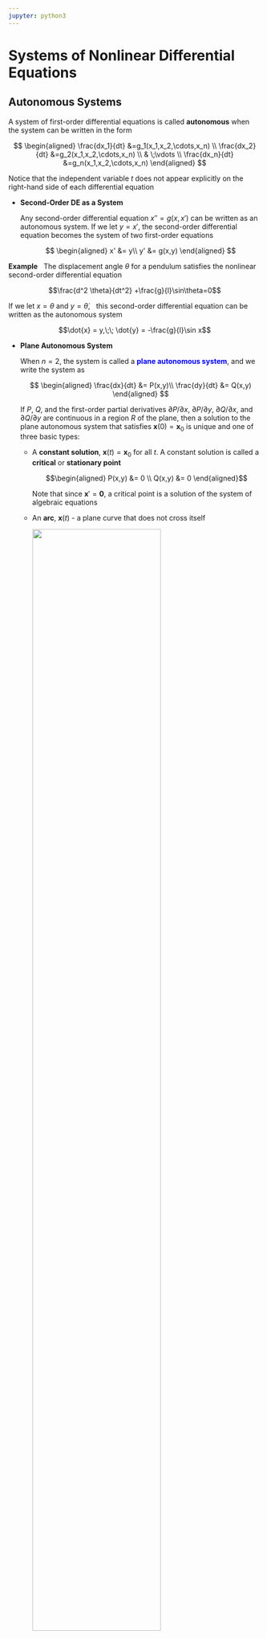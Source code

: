 ```yaml
---
jupyter: python3
---
```


# Systems of Nonlinear Differential Equations  {#sec-11}
## Autonomous Systems  {#sec-11-1}

A system of first-order differential equations is called **autonomous** when the system can be written in the form

$$
    \begin{aligned}
    \frac{dx_1}{dt} &=g_1(x_1,x_2,\cdots,x_n) \\ 
    \frac{dx_2}{dt} &=g_2(x_1,x_2,\cdots,x_n) \\ 
        & \;\vdots \\ 
    \frac{dx_n}{dt} &=g_n(x_1,x_2,\cdots,x_n)
    \end{aligned}
$$

  Notice that the independent variable $t$ does not appear explicitly on the right-hand side of each differential equation

* **Second-Order DE as a System**

  Any second-order differential equation $x''=g(x,x')$ can be written as an autonomous system. 
  If we let $y=x'$, the second-order differential equation becomes the system of two first-order equations
  
    $$
    \begin{aligned}
        x' &= y\\ 
        y' &= g(x,y) 
    \end{aligned}
    $$

**Example** $~$ The displacement angle $\theta$ for a pendulum satisfies the nonlinear second-order
  differential equation
  
  $$\frac{d^2 \theta}{dt^2} +\frac{g}{l}\sin\theta=0$$
  
  If we let $x=\theta$ and $y=\dot{\theta}$, $~$ this second-order differential equation can be written as the autonomous system
  
  $$\dot{x} = y,\;\; \dot{y} = -\frac{g}{l}\sin x$$

* **Plane Autonomous System**
  
  When $n=2$, the system is called a <font color="blue">**plane autonomous system**</font>, and we write the system as
  
  $$
  \begin{aligned}
     \frac{dx}{dt} &= P(x,y)\\ 
     \frac{dy}{dt} &= Q(x,y)
  \end{aligned}
  $$
  
  If $P$, $Q$, and the first-order partial derivatives $\partial P/\partial x$,
  $\partial P/\partial y$, $\partial Q/\partial x$, and $\partial Q/\partial y$ are continuous in a
  region $R$ of the plane, then a solution to the plane autonomous system that satisfies 
  $\mathbf{x}(0)=\mathbf{x}_0$ is unique and one of three basic types:

  * A **constant solution**, $\mathbf{x}(t)=\mathbf{x}_0$ for all $t$. A constant solution is called a **critical** or **stationary point**
    
    $$\begin{aligned}
       P(x,y) &= 0 \\ 
       Q(x,y) &= 0
     \end{aligned}$$
    
     Note that since $\mathbf{x}'=\mathbf{0}$, a critical point is a solution of the system of algebraic equations
    
  * An **arc**, $\mathbf{x}(t)$ - a plane curve that does not cross itself
    
    ![](figures/ch11_figure01.png){width="75%" fig-align="center"}
    
  * A **periodic solution** or **cycle**, $\mathbf{x}(t +p)=\mathbf{x}(t)$
    
    ![](figures/ch11_figure02.png){width="25%" fig-align="center"}
    
 **Example** $~$Find all critical points of the following plane autonomous system

$$
\begin{aligned}
 x'&= x^2 +y^2 -6\\ 
 y'&= x^2 -y 
\end{aligned}$$

## Stability of Linear Systems {#sec-11-2}

If $\mathbf{x}_1$ is a critical point of a plane autonomous system and $\mathbf{x}=\mathbf{x}(t)$ is a solution
satisfying $\mathbf{x}(0)=\mathbf{x}_0$, when $\mathbf{x}_0$ is placed near $\mathbf{x}_1$

![](figures/ch11_figure03.png){width="85%" fig-align="center"}

(@) It may return to the critical point 
(@) It may remain close to the critical point without returning
(@) It may move away from the critical point

* **Stability Analysis**

  * A careful geometric analysis of the solutions to the *linear* plane autonomous system
  
    $$
    \begin{aligned}
       x'&= ax +by\\ 
       y'&= cx +dy
    \end{aligned}
     $$
  
    in terms of the eigenvalues and eigenvectors of the coefficient matrix
  
    $$\mathbf{A}=
    \begin{pmatrix}
     a & b\\ 
     c & d
    \end{pmatrix}
     $$
   
    drives the stabilty analysis

  * To ensure that $\mathbf{x}_0=(0,\,0)$ is the only critical point, we will assume that the determinant $\Delta = ad -bc \neq 0$. If $\tau = a + d$ is the trace of matrix $\mathbf{A}$,
  then the characteristic equation, $\mathrm{det}(\mathbf{A} -\lambda\mathbf{I})=0,$ can be rewritten as
  
    $$\lambda^2 -\tau\lambda +\Delta =0$$
  
    Therefore the eigenvalues of $\mathbf{A}$ are 
  
    $$\lambda =\frac{\tau \pm \sqrt{\tau^2 -4\Delta}}{2}$$
  
    and the usual three cases for these roots occur according to whether $\tau^2 -4\Delta$ is positive, negative, or zero

**Example** $~$ Find the eigenvalues of the linear system

$$
    \begin{aligned}
       x'&= -x +y\\ 
       y'&= cx -y
    \end{aligned}
$$
 
in terms of $c$, and use a numerical solver to discover the shapes of solutions corresponding to the cases
$c=\frac{1}{4}$, $4$, $0$, and $-9$. $\mathbf{A}$ has trace $\tau=-2$ and determinant $\Delta=1 -c$, 
and so the eigenvalues are

$$ \lambda =-1 \pm \sqrt{c} $$
 
The nature of the eigenvalues is therefore determined by the value of $c$

```python
import numpy as np
import sympy as sp
sp.init_printing(use_unicode=True)

c = sp.Symbol('c')
A = sp.Matrix([[-1, 1], [c, -1]])
A.eigenvects()
```

```python
import matplotlib.pyplot as plt

w = 1
xp = np.linspace(-w, w, 50)
yp = np.linspace(-w, w, 50)
x, y = np.meshgrid(xp, yp)

c_ = np.array([1/4, 4, 0, -9])
c_title = [r'$c=\frac{1}{4}$', r'$c=4$', r'$c=0$', r'$c=-9$']

fig = plt.figure(figsize=(6, 6))

for i in range(4):
    
    ax = fig.add_subplot(2, 2, i +1)

    xdot = -x +y
    ydot = c_[i]*x -y
    
    if c_[i] >= 0.0:
        y_1 = -np.sqrt(c_[i]) *xp
        y_2 = np.sqrt(c_[i]) *xp
        ax.plot(xp, y_1, 'r:', xp, y_2, 'g:')    
    ax.streamplot(x, y, xdot, ydot, color='blue')

    ax.set_title(f'{c_title[i]}')

    ax.axis((-w, w, -w, w))
    ax.set_aspect(aspect='equal')
    ax.grid()
    
    ax.tick_params(axis='both', direction='in', 
        labelsize=8)     
    ax.xaxis.set_ticks(np.linspace(-w, w, 5))
    ax.yaxis.set_ticks(np.linspace(-w, w, 5))
    
    if i >= 2: 
        ax.set_xlabel(r'$x$')
    if i == 0 or i == 2: 
        ax.set_ylabel(r'$y$')
```

* <font color="red">Trajectory behaviors in phase portraits can be explained with eigenvalue-eigenvector of $\mathbf{A}$</font>

* **Real Distinct Eigenvalues**, $\tau^2 -4\Delta > 0$

  $$
    \begin{aligned}
        \mathbf{x}(t) &= c_1\mathbf{k}_1 e^{\lambda_1 t} +c_2\mathbf{k}_2 e^{\lambda_2 t}\\ 
        &\;\big\Downarrow \;{\scriptstyle \lambda_1 >\lambda_2}\\ 
        &= e^{\lambda_1 t} \left[c_1\mathbf{k}_1 +c_2\mathbf{k}_2 e^{(\lambda_2 -\lambda_1)t} \right ] \\
        &\;\big\Downarrow \;\,{\scriptstyle t \to \infty}\\
        &\simeq c_1\mathbf{k}_1 e^{\lambda_1 t}
    \end{aligned}
  $$

    * **Both eigenvalues negative**, $\tau^2 -4\Delta > 0$, $\tau<0$, $\Delta>0$
    
        **Stable Node:** Since both eigenvalues are negative, it follows that 
        $\lim_{t \to \infty} \mathbf{x}(t)=\mathbf{0}$ in the direction of $\mathbf{k}_1$ when $c_1 \neq 0$ or
        in the direction of $\mathbf{k}_2$ when $c_1=0$
        
    * **Both eigenvalues positive**, $\tau^2 -4\Delta > 0$, $\tau>0$, $\Delta>0$
    
        **Unstable Node:** $\mathbf{x}(t)$ becomes unbounded in the direction of 
        $\mathbf{k}_1$ when $c_1 \neq 0$ or in the direction of $\mathbf{k}_2$ when $c_1=0$ 
    
    * **Eigenvalues have opposite signs**, $\tau^2 -4\Delta > 0$, $\Delta<0$
    
        **Saddle Point:** When $c_1=0$, $\mathbf{x}(t)$ will approach $\mathbf{0}$ along the line determined by 
        $\mathbf{k}_2$. If $\mathbf{x}(0)$ does not lie on the line determined by $\mathbf{k}_2$, the direction
        determined by $\mathbf{k}_1$ serves as an asymtote for $\mathbf{x}(t)$ 

**Example** $~$ Classify the critical point $(0,0)$ of each of the following linear system 
$\mathbf{x}'=\mathbf{A}\mathbf{x}$ as either a stable node, an unstable node, or a saddle point

<center> 
 $(\text{a})$ $\begin{pmatrix} -2 & -2\\ -2 & -5 \end{pmatrix}$, $\;$
 $(\text{b})$ $\begin{pmatrix} -1 & -2\\ \;\;3 & \;\;4 \end{pmatrix}$, $\;$
 $(\text{c})$ $\begin{pmatrix} 2 & -1\\ 3 & -2 \end{pmatrix}$
 </center>

```python
import numpy as np

w = 1
xp = np.linspace(-w, w, 6)
yp = np.linspace(-w, w, 6)
x, y = np.meshgrid(xp, yp)

A = np.array([[[-2, -2], [-2, -5]], 
              [[-1, -2], [3, 4]], 
              [[2, -1], [3, -2]]])
A_title = ['Stable Node', 'Unstable Node', 'Saddle Point']

fig = plt.figure(figsize=(4, 12))

for i in range(3):
    xdot = A[i,0,0]*x +A[i,0,1]*y
    ydot = A[i,1,0]*x +A[i,1,1]*y

    lamda, v = np.linalg.eig(A[i])

    if lamda[0] >= lamda[1]:
        y_1 = v[1,0]/v[0,0]*xp
        y_2 = v[1,1]/v[0,1]*xp
    else:
        y_1 = v[1,1]/v[0,1]*xp
        y_2 = v[1,0]/v[0,0]*xp       

    ax = fig.add_subplot(3, 1, i +1)
    
    ax.plot(xp, y_1, 'r:', xp, y_2, 'g:')    
    ax.streamplot(x, y, xdot, ydot, color='blue')

    ax.set_title(A_title[i])

    ax.axis((-w, w, -w, w))
    ax.set_aspect(aspect='equal')
    ax.grid()
    
    ax.tick_params(axis='both', direction='in', pad=5)     
    ax.xaxis.set_ticks(np.linspace(-w, w, 5))
    ax.set_ylabel(r'$y$')
    
    ax.yaxis.set_ticks(np.linspace(-w, w, 5))
    if i == 2:
        ax.set_xlabel(r'$x$')
```

* **A Repeated Real Eigenvalue**, $\tau^2 -4\Delta = 0$

  The general solution takes on one of two different forms depending on whether **one** or **two** linearly independent eigenvectors can be found for the repeated eigenvalues $\lambda_1$

  * **Two linearly independent eigenvectors**

    If $\mathbf{k}_1$ and $\mathbf{k}_2$ are two linearly independent eigenvectors corresponding to $\lambda_1$,
  then the general solution is given by
  
    $$\mathbf{x}(t)=c_1\mathbf{k}_1 e^{\lambda_1 t} +c_2\mathbf{k}_2 e^{\lambda_1 t}=
    \left(c_1\mathbf{k}_1 + c_2\mathbf{k}_2 \right) e^{\lambda_1 t}$$
   
    If $\lambda_1<0$, the $\mathbf{x}(t)$ approaches $\mathbf{0}$ along the line determined by the vector
    $c_1\mathbf{k}_1 + c_2\mathbf{k}_2$ and the critical point is a **degenerate stable node**. The arrows are reversed when $\lambda_1>0$, and the critical point is a **degenerate unstable node**

  * **A single linearly independent eigenvectors**
  
    When only a single linearly independent eigenvector $\mathbf{k}_{11}$ exists, the general solution is   given by
  
    $$\begin{aligned}
     \mathbf{x}(t)&=c_1\mathbf{k}_{11} e^{\lambda_1 t} +c_2\left(\mathbf{k}_{11} te^{\lambda_1 t} 
            +\mathbf{k}_{12} e^{\lambda_1 t}\right)\\
         &=te^{\lambda_1 t}\left[c_2 \mathbf{k}_{11} +\frac{1}{t} \left(c_1\mathbf{k}_{11} 
            +c_2\mathbf{k}_{12}\right) \right]
    \end{aligned}$$
    
    where $(\mathbf{A} -\lambda_1\mathbf{I})\mathbf{k}_{12}=\mathbf{k}_{11}$. If $\lambda_1<0$, then $\lim_{t \to \infty} te^{\lambda_1 t}=0$ and it follows that $\mathbf{x}(t)$ approaches $\mathbf{0}$ in the line determined by $\mathbf{k}_{11}$. The critical point is again a **degenerate stable node**. When $\lambda_1>0$, $\mathbf{x}(t)$ becomes unbounded as $t$ increases, and the critical point is a **degenerate unstable node**

**Example** $~$ Classify the critical point $(0,0)$ of each of the following linear system $\mathbf{x}'=\mathbf{A}\mathbf{x}$ 

<center>
$(\text{a})$ $\begin{pmatrix} 1 & 0\\ 0 & 1 \end{pmatrix}$, $\;$
$(\text{b})$ $\begin{pmatrix} 3 & -18\\ 2 &\; -9 \end{pmatrix}$, $\;$
$(\text{c})$ $\begin{pmatrix} \;\;2 & 4\\ -1 & 6 \end{pmatrix}$
</center>

```python
w = 1
xp = np.linspace(-w, w, 6)
yp = np.linspace(-w, w, 6)
x, y = np.meshgrid(xp, yp)

A = np.array([[[1, 0], [0, 1]], 
              [[3, -18], [2, -9]], 
              [[2, 4], [-1, 6]]])
A_title = ['Degenerate Unstable', 
           'Degenerate Stable', 
           'Degenerate Unstable']

fig = plt.figure(figsize=(4, 12))

for i in range(3):
   
    xdot = A[i,0,0]*x +A[i,0,1]*y
    ydot = A[i,1,0]*x +A[i,1,1]*y

    lamda, v = np.linalg.eig(A[i])

    ax = fig.add_subplot(3, 1, i +1)

    if i != 0:
        y_1 = v[1,0] /v[0,0] *xp
        ax.plot(xp, y_1, 'r:')
            
    ax.streamplot(x, y, xdot, ydot, color='blue')

    ax.set_title(A_title[i])

    ax.axis((-w, w, -w, w))
    ax.set_aspect(aspect='equal')
    ax.grid()
    
    ax.tick_params(axis='both', direction='in', pad=5)     
    ax.xaxis.set_ticks(np.linspace(-w, w, 5))
    ax.set_ylabel(r'$y$')
    
    ax.yaxis.set_ticks(np.linspace(-w, w, 5))
    if i == 2: ax.set_xlabel(r'$x$')           
```

* **Complex Eigenvalues**, $\tau^2 -4\Delta < 0$

  If $\lambda_1=\alpha +i\beta$ and $\bar{\lambda}_1$ are the complex eigenvalues and $\mathbf{k}_1=\mathbf{b}_1 +i\mathbf{b}_2$ is a complex eigenvector corresponding to $\lambda_1$, the general solution can be written as $\mathbf{x}=c_1\mathbf{x}_1 +c_2\mathbf{x}_2$

  $$
  \begin{aligned}
    \mathbf{x}_1(t) &=e^{\alpha t}\left(\mathbf{b}_1\cos\beta t -\mathbf{b}_2\sin\beta t\right) \\ 
   \mathbf{x}_2(t) &=e^{\alpha t}\left(\mathbf{b}_2\cos\beta t +\mathbf{b}_1\sin\beta t\right)
   \end{aligned}$$
 
  * **Pure imaginary roots**, $\tau^2 -4\Delta < 0$, $~\tau=0$

    **Center:** When $\alpha=0$, all solutions are ellipses with center at the origin and are periodic   with period $p=2\pi/\beta$. The critical point is called a **center**
  
  * **Nonezero real part**, $\tau^2 -4\Delta < 0$, $~\tau\neq 0$

    **Spiral Point:** When $\alpha<0$, $e^{\alpha t}\to 0$, and the elliptical-like solution spirals closer
  and closer to the origin. The critical point is called a **stable spiral point**. When $\alpha>0$, the 
  effect is the opposite. An elliptical-like solution is driven farther and farther from the origin, and the critical point is now called an **unstable spiral point**

**Example** $~$ Classify the critical point $(0,0)$ of each of the following linear system 
$\mathbf{x}'=\mathbf{A}\mathbf{x}$ 

<center>
$(\text{a})$ $\begin{pmatrix} -1 & 2\\ -1 & 1 \end{pmatrix}$,$\;$
$(\text{b})$ $\begin{pmatrix} -1 & -4\\ \;\;1 & -1 \end{pmatrix}$
</center>

```python
w = 1
xp = np.linspace(-w, w, 6)
yp = np.linspace(-w, w, 6)
x, y = np.meshgrid(xp, yp)

A = np.array([[[-1, 2], [-1, 1]],
              [[-1, -4], [1, -1]]])
A_title = ['Center', 'Stable Spiral']

fig = plt.figure(figsize=(4, 8))

for i in range(2):

    ax = fig.add_subplot(2, 1, i +1)
    
    xdot = A[i,0,0]*x +A[i,0,1]*y
    ydot = A[i,1,0]*x +A[i,1,1]*y

    lamda, v = np.linalg.eig(A[i])
            
    ax.streamplot(x, y, xdot, ydot, color='blue')

    ax.set_title(A_title[i])

    ax.axis((-w, w, -w, w))
    ax.set_aspect(aspect='equal')
    ax.grid()
    
    ax.tick_params(axis='both', direction='in', pad=5)     
    ax.xaxis.set_ticks(np.linspace(-w, w, 5))
    ax.set_ylabel(r'$y$')
    
    ax.yaxis.set_ticks(np.linspace(-w, w, 5))
    if i == 1: ax.set_xlabel(r'$x$')
```

![](figures/ch11_figure04.png){width="75%" fig-align="center"}

For a linear plane autonomous system $\mathbf{x}'=\mathbf{A}\mathbf{x}$ with $\mathrm{det}\,\mathbf{A}\neq 0$,
let $\mathbf{x}$ denote the solution that satisfies the initial condition $\mathbf{x}(0)=\mathbf{x}_0$, where
$\mathbf{x}_0\neq\mathbf{0}$

1. $\lim_{t \to \infty}\mathbf{x}(t)=\mathbf{0}$ if and only if the eigenvalues of $\mathbf{A}$ have negative
   real parts. This will occur when $\Delta>0$ and $\tau<0$
1. $\mathbf{x}(t)$ is periodic if and only if the eigenvalues of $\mathbf{A}$ are pure imaginary. This will
   occur when $\Delta>0$ and $\tau=0$
1. In all other cases, given any neighborhood of the origin, there is at least one $\mathbf{x}_0$ in the neighborhood for which $\mathbf{x}(t)$ becomes unbounded as $t$ increases

## Linearization and Local Stability {#sec-11-3}

Here we will use linearization as a means of analyzing nonlinear DEs and nonlinear systems; the idea is to replace them by linear DEs and linear systems. Let $\mathbf{x}_1$ be a critical point of an autonomous system, and let $\mathbf{x}=\mathbf{x}(t)$ denote the solution that satisfies the initial condition $\mathbf{x}(0)=\mathbf{x}_0$, where $\mathbf{x}\neq\mathbf{x}_1$.

* $\mathbf{x}_1$ is a **stable critical point**
  
  when, given any $\rho > 0$, there is a $r>0$ such that if $\mathbf{x}_0$ satisfies $|\mathbf{x}_0 -\mathbf{x}_1|<r$, then $\mathbf{x}(t)$ satisfies $|\mathbf{x}(t) -\mathbf{x}_1|<\rho$ $\,$ for all $t>0$. If, in addition, 
  $\lim_{t \to \infty} \mathbf{x}(t)=\mathbf{x}_1$ whenever $|\mathbf{x}_0 -\mathbf{x}_1|<r$, we call
  $\mathbf{x}_1$ an **asymptotically stable critical point**
  
* $\mathbf{x}_1$ is an **unstable critical point**

  if there is $\rho>0$ with the property that, for any $r>0$, there is at least one $\mathbf{x}_0$ that
  satisfies $|\mathbf{x}_0 -\mathbf{x}_1|<r$, yet the corresponding solution $\mathbf{x}(t)$ satisfies 
  $|\mathbf{x}(t) -\mathbf{x}_1|\geq\rho$ $\,$ for at least one $t>0$

**Example** $~$ Show that $(0,0)$ is a stable critical point of the nonlinear plane autonomous system

$$
x' = -y -x\sqrt{x^2 +y^2}, \;\; y' = x -y\sqrt{x^2 +y^2}$$

From the formulas $r^2=x^2 +y^2$ and $\theta=\tan^{-1}(y/x)$, we obtain

$$
  \frac{dr}{dt}=\frac{1}{r}\left(x\frac{dx}{dt}+y\frac{dy}{dt} \right),\;
  \frac{d\theta}{dt}=\frac{1}{r^2}\left( -y\frac{dx}{dt} +x\frac{dy}{dt}\right)$$
  
Substituting for $dx/dt$ and $dy/dt$ in the expressions for $dr/dt$ and $d\theta/dt$, we obtain

$$\frac{dr}{dt} = -r^2, \; \frac{d\theta}{dt} = 1$$

Using separation of variables, we see that the solution of the system is

$$ r=\frac{1}{t +c_1},\;\;\theta=t +c_2 $$

for $r\neq 0$. If $\mathbf{x}(0)=(r_0,\theta_0)$ is the initial condition in polar coordinates, then

$$ r=\frac{r_0}{r_0 t +1},\;\;\theta=t +\theta_0 $$

Note that $r\leq r_0$ $\,$ for $t\geq 0$, and $r$ approaches $0$ as $t$ increases. Therefore, given $\rho>0$, a solution that starts less than $\rho$ from the origin remains within $\rho$ of the origin for all $t\geq 0$. Hence the critical point $(0,0)$ is asymptotically stable

**Example** $~$ When expressed in polar coordinates, a plane autonomous system takes the form

$$
\begin{aligned}
  \frac{dr}{dt} &= 0.05\,r(3 -r)\\ 
  \frac{d\theta}{dt} &= -1
\end{aligned}
$$

Show that $(x,y)=(0,0)$ is unstable critical point

We see that $dr/dt=0$ when $r=0$ and can conclude that $(x,y)=(0,0)$ is a critical point. $~$ The differential equation can be solved using separation of variables. If $r(0)=r_0$ and $r_0\neq 0,$ then

$$ r=\frac{3}{1 +c_0 e^{-0.15t}} $$

where $c_0=(3 -r_0)/r_0$. Since

$$\lim_{t \to \infty}\frac{3}{1 +c_0 e^{-0.15t}}=3$$

it follows that no matter how close to $(0,0)$ a solution starts, the solution will leave a disk of radius $\epsilon$ about the origin. Therefore $(0,0)$ is an unstable critical point


* **Linearization**

We replace the term $\mathbf{g}(\mathbf{x})$ in the original autonomous system $\mathbf{x}'=\mathbf{g}(\mathbf{x})$ by a linear term $\mathbf{A}(\mathbf{x} -\mathbf{x}_1)$ that most closely approximates $\mathbf{g}(\mathbf{x})$ in a neighborhood of $\mathbf{x}_1$. This replacement process is called **linearization**

When $\mathbf{x}_1$ is a critical point of a plane autonomous system

$$
\begin{aligned}
 x' &= P(x,y)\\ 
 y' &= Q(x,y)
\end{aligned}
$$

$P(x_1,y_1)=Q(x_1,y_1)=0$ and we have

$$
\begin{aligned}
 x' &= P(x,y)\simeq \left.\frac{\partial P}{\partial x}\right|_{(x_1,y_1)}(x -x_1)
         +\left.\frac{\partial P}{\partial y}\right|_{(x_1,y_1)}(y -y_1)\\ 
 y' &= Q(x,y)\simeq \left.\frac{\partial Q}{\partial x}\right|_{(x_1,y_1)}(x -x_1)
         +\left.\frac{\partial Q}{\partial y}\right|_{(x_1,y_1)}(y -y_1)
\end{aligned}
$$

The original system $\mathbf{x}'=\mathbf{g}(\mathbf{x})$ may be approximated in a neighborhood of $\mathbf{x}_1$
by the linear system $\mathbf{x}'=\mathbf{A}(\mathbf{x} -\mathbf{x}_1)$, where

$$\mathbf{A}=
\begin{pmatrix}
 \left.\frac{\partial P}{\partial x}\right|_{(x_1,y_1)} & \left.\frac{\partial P}{\partial y}\right|_{(x_1,y_1)}\\ 
 \left.\frac{\partial Q}{\partial x}\right|_{(x_1,y_1)} & \left.\frac{\partial Q}{\partial y}\right|_{(x_1,y_1)}
\end{pmatrix} = \mathbf{g}'(\mathbf{x}_1)
$$

* **Stability Criteria for Plane Autonomous System**

1. If the eigenvalues of $\mathbf{A}=\mathbf{g}'(\mathbf{x}_1)$ have negative real part, then $\mathbf{x}_1$ is 
   an asymptotically stable critical point
1. If the eigenvalues of $\mathbf{A}=\mathbf{g}'(\mathbf{x}_1)$ have positive real part, then $\mathbf{x}_1$ is 
   an unstable critical point

**Example** $~$ Classify the criticl points of the following plane autonomous system

$$
\begin{aligned}
 x'&= x^2 +y^2 -6\\ 
 y'&= x^2 -y 
\end{aligned}
$$

The critical points are $(\sqrt{2},2)$ and $(-\sqrt{2},2)$ and the Jacobian matrix is

$$
\mathbf{g}'(\mathbf{x})=
\begin{pmatrix}
 2x & \;2y\\ 
 2x &-1 
\end{pmatrix}
$$

and so

$$
\begin{aligned}
    \mathbf{A}_1 &=\mathbf{g}'({\scriptsize(\sqrt{2},2)})=
    {\scriptsize\begin{pmatrix}
    2\sqrt{2} & \;\;4\\ 
    2\sqrt{2} &-1 
    \end{pmatrix}} \\
    \mathbf{A}_2 &=\mathbf{g}'({\scriptsize(-\sqrt{2},2)})={\scriptsize\begin{pmatrix}
    -2\sqrt{2} & \phantom{-}4\\ 
    -2\sqrt{2} &-1 
    \end{pmatrix}}
\end{aligned}
$$

Since the determinant of $\mathbf{A}_1$ is negative, $\mathbf{A}_1$ has a positive real eigenvalue.
Therefore $(\sqrt{2},2)$ is an unstable critical point. $\mathbf{A}_2$ has a positive determinant and 
a negative trace, and so both eigenvalues have negative real parts. It follows that $(-\sqrt{2},2)$ is a
stable critical point

* **Classifying Critical Points**

![](figures/ch11_figure05.png){width="75%" fig-align="center"}

**Example** $~$ The second-order differential equation $mx'' +kx +k_1x^3 =0$, for $k>0$, represents a general
model for the free, undamped oscillations of a mass $m$ attached to a nonlinear spring.
If $k=1$ and $k_1=-1$, the spring is called soft and the plane autonomous system corresponding to the 
nonlinear second-order equation $x'' +x -x^3=0$ is

$$
\begin{aligned}
 x'&= y\\ 
 y'&= x^3 -x
\end{aligned}
$$

Find and classify the critical points

Since $x^3 -x =x(x^2 -1)$, the critical points are $(0,0)$, $(1,0)$, and $(-1,0)$. The corresponding
Jacobian matrices are

$$
\mathbf{A}_1=\mathbf{g}'((0,0))=
\begin{pmatrix}
 \;\;0 & 1\\ 
 -1 & 0  
\end{pmatrix}\;
$$ 

and

$$
\mathbf{A}_2=\mathbf{g}'((1,0))=\mathbf{g}'((-1,0))=
\begin{pmatrix}
  0 & 1\\ 
  2 & 0 
\end{pmatrix}
$$

Since $\mathrm{det}\,\mathbf{A}_2<0$, critical points $(1,0)$ and $(-1,0)$ are both saddle points. The eigenvalues
of $\mathbf{A}_1$ are $\pm i$, and the status of the critical points at $(0,0)$ remains in doubt. It may be
either a stable spiral, an unstable spiral, or a center

* **Phase-Plane Method**

The linearization method can provide useful information on the local behavior of solutions near critical points.
It is of little help if we are interested in solutions whose initial condition $\mathbf{x}(0)=\mathbf{x}_0$ is not
close to a critical point or if we wish to obtain a global view of the family of solution curves. The 
**phase-plane method** is based on the fact that

$$\frac{dy}{dx}=\frac{dy/dt}{dx/dt}=\frac{Q(x,y)}{P(x,y)}$$

and it attempts to find $y$ as a function of $x$ using one of the methods available for solving first-order DEs

**Example**  $~$ Use the phase-plane method to determine the nature of the solutions to $x'' +x -x^3 =0$ in a neighborhood of $(0,0)$

If we let $dx/dt=y$, then $dy/dt=x^3 -x$. From this we obtain the first-order DE

$$\frac{dy}{dx}=\frac{x^3 -x}{y} $$

which can be solved by separation of variables. Integrating gives

$$ y^2=\frac{x^4}{2}-x^2+c $$

If $\mathbf{x}(0)=(x_0,0)$, where $0<x_0<1$, then $c=-\frac{x_0^4}{2} +x_0^2$, and so

$$ y^2=\frac{(2 -x^2 -x_0^2)(x_0^2 -x^2)}{2} $$

Note that $y=0$ when $x=-x_0$. In addition, the right-hand side is positive when $-x_0<x<x_0$, and
so each $x$ has two corresponding values of $y$. The solution $\mathbf{x}(t)$ that satisfies $\mathbf{x}(0)=(x_0,0)$ is therefore periodic, and so $(0,0)$ is a center

```python
from scipy.integrate import solve_ivp

def myODE(t, y):
    return [y[1], y[0]**3 -y[0]]

def plotPhasePortrait(ax, g, td, x0, y0, color):

    for i in range(x0.shape[0]):
        sol = solve_ivp(g, [0, td[-1]], 
               [x0[i], y0], t_eval = td)    
        ax.plot(x0[i], y0, color +'x')
        ax.plot(sol.y[0], sol.y[1], color +'-', lw=0.2)    

td = np.linspace(0, 50, 2000)    
        
x0_0, y0_0 = np.linspace( 0.1, 1.0, 10),  0.0
x0_1, y0_1 = np.linspace( 1.6, 2.6, 30), -3.0  
x0_2, y0_2 = np.linspace(-2.6,-1.6, 30),  3.0

fig, ax = plt.subplots(figsize=(6, 6))

plotPhasePortrait(ax, myODE, td, x0_0,  y0_0, 'k')
plotPhasePortrait(ax, myODE, td, x0_1,  y0_1, 'b')
plotPhasePortrait(ax, myODE, td, x0_2,  y0_2, 'r')
    
ax.set_title(r'Phase Portrait: $\times$ - initial conditions')

w = 3
ax.axis((-w, w, -w, w))
ax.set_aspect(aspect='equal')
ax.grid()
   
ax.tick_params(axis='both', direction='in', pad=5)     
ax.xaxis.set_ticks(np.linspace(-w, w, 5))
ax.yaxis.set_ticks(np.linspace(-w, w, 5))
ax.set_xlabel(r'$x$')
ax.set_ylabel(r'$y$')

plt.show()
```

## Autonomous Systems as Mathematical Models {#sec-11-4}

Many applications from physics and biology give rise to nonlinear autonomous second-order DEs $x''=g(x,x')$

* Nonlinear Pendulum

  $$ \frac{d^2\theta}{dt^2} +\frac{g}{l}\sin\theta=0 $$

  When we let $x=\theta$ and $y=\theta'$, this second-order differential equation may be rewritten as the dynamical system

  $$
    \begin{aligned}
    x' &= y\\ 
    y' &= -\frac{g}{l}\sin x
    \end{aligned}
  $$

  The critical points are $(\pm k\pi,0)$, and the Jacobian matrix is easily shown to be

  $$\mathbf{g}'((\pm k \pi,0))=
    \begin{pmatrix}
    0 & 1\\ 
    (-1)^{k+1}\frac{g}{l} & 0 
    \end{pmatrix}
  $$

  If $k=2n+1$, $\Delta<0$, and so all critical points $(\pm(2n+1)\pi,0)$ are saddle points. When $k=2n$, the eigenvalues are pure imaginary, and so the nature of these critical points remains in doubt. From

  $$\frac{dy}{dx}=\frac{dy/dt}{dx/dt}=-\frac{g}{l}\frac{\sin x}{y}$$

  it follows that 

  $$\displaystyle y^2=\frac{2g}{l}\cos x +c $$

  If $\mathbf{x}(0)=(x_0,0)$, then 

  $$ y^2=\frac{2g}{l}(\cos x -\cos x_0)$$

  Note that $y=0$ when $x=-x_0$, and that $(2g/l)(\cos x -\cos x_0)>0$ for $|x|<|x_0|<\pi$. Thus each such $x$ has two corresponding values of $y$, and so the solution $\mathbf{x}(t)$ that satisfies $\mathbf{x}(0)=(x_0,0)$ is periodic. We may conclude that $(0,0)$ is a center. In the case of large initial velocities, the pendulum spins in complete circles about the pivot  

```python
w1 = 2*np.pi
w2 = np.pi
xp = np.linspace(-w1, w1, 100)
yp = np.linspace(-w2, w2, 100)
x, y = np.meshgrid(xp, yp)

g = 9.8
l = 8
xdot = y
ydot = -g/l*np.sin(x)

fig, ax = plt.subplots(figsize=(6, 3))
      
ax.streamplot(x, y, xdot, ydot, 
             linewidth=0.5, density=2, color='blue')

ax.set_title('Nonlinear Pendulum')
 
ax.axis((-w1, w1, -w2, w2))
ax.set_aspect(aspect='equal')
ax.grid()
    
ax.tick_params(axis='both', direction='in', pad=5)     
ax.xaxis.set_ticks(np.linspace(-w1, w1, 5))
ax.xaxis.set_ticklabels([r'$-4\pi$', r'$-2\pi$', r'$0$',
                         r'$2\pi$', r'$4\pi$'])
ax.set_xlabel(r'$x$')
ax.yaxis.set_ticks(np.linspace(-w2, w2, 3))
ax.yaxis.set_ticklabels([r'$-\pi$', r'$0$', r'$\pi$'])
ax.set_ylabel(r'$y$')

plt.show()
```

* Periodic Solutions of the Pendulum DE

  Suppose a bead with mass $m$ slides along a thin wire whose shape is described by the function $z=f(x)$.
  A wide variety of nonlinear oscillations can be obtained by changing the shape of the wire and by making
  different assumptions about the forces acting on the bead

  ![](figures/ch11_figure06.png){width="55%" fig-align="center"}

  The tangential force $\mathbf{F}$ due to the weight $W=mg$ $\,$ has a magnitude $mg\sin\theta$, and therefore
  the $x$-component of $\mathbf{F}$ is $F_x=-mg\sin\theta\cos\theta$. Since $f'(x)=\tan\theta$, $\,$ we can use the identity $1+\tan^2\theta=\sec^2\theta$ to conclude that

  $$ 
  \begin{aligned}
   F_x &= -mg\sin\theta\cos\theta
   =-mg\tan\theta\cos^2\theta \\
   &=-mg\frac{f'(x)}{1 +\left[f'(x)\right]^2}
  \end{aligned} 
  $$

  A damping force $\mathbf{D}$, in the direction opposite to the motion, is a constant multiple of the velocitcy 
  of the bead. The $x$-component of $\mathbf{D}$ is therefore

  $$ D_x=-\beta\frac{dx}{dt} $$

  It follows from Newton's second law that

  $$mx''=-mg\frac{f'(x)}{1 +\left[f'(x)\right]^2}-\beta x' $$

  and the corresponding plane autonomous system is

  $$
    \begin{aligned}
    x' &= y\\ 
    y' &= -g\frac{f'(x)}{1 +\left[f'(x)\right]^2}-\frac{\beta}{m} y
    \end{aligned}
  $$

  If $\mathbf{x}_1=(x_1,y_1)$ is a critical point of the system, $y_1=0$ and therefore $f'(x_1)=0$. 
  The bead must therefore be at rest at a point on the wire where the tangent line is horizontal.
  When $f$ is twice differentiable, the Jacobian matrix at $\mathbf{x}_1$ is

  $$
    \mathbf{g}'(\mathbf{x}_1)=
    \begin{pmatrix}
    0 & \phantom{-}1\\ 
    -g f''(x_1) & -\frac{\beta}{m} 
    \end{pmatrix}
  $$

  and so 

  $$
    \begin{aligned}
    \tau &= 
    -\beta/m \\ 
    \Delta &= gf''(x_1) \\ 
    \tau^2 -4\Delta &= \beta^2/m^2 -4gf''(x_1) 
    \end{aligned}
  $$

  We can make the following conclusions:

  * $f''(x_1)<0$ : $~$ A relative maximum therefore occurs at $x=x_1$, and since $\Delta<0$, $\,$ an unstable saddle point occurs at $\mathbf{x}_1=(x_1,0)$  

  * $f''(x_1)>0$ and $\beta>0$: $~$ A relative maximum therefore occurs at $x=x_1$, and since $\tau<0$ and $\Delta>0$, $\,\mathbf{x}_1=(x_1,0)$ is a stable critical point. 

    If $\beta^2 > 4gm^2f''(x_1)$, the system is **overdamped** and the critical point is a stable node. If $\beta^2 < 4gm^2f''(x_1)$, the system is **underdamped** and the critical point is a stable spiral point. The exact nature of the stable critical point is still in doubt if $\beta^2 = 4gm^2f''(x_1)$

  * $f''(x_1)>0$ and the system is undamped ($\beta=0$):

    In this case the eigenvalues are pure imaginary, but the phase-plane method can be used to show that the critical point is a center. Therefore solutions with $\mathbf{x}(0)=(x(0),x'(0))$ near $\mathbf{x}_1=(x_1,0)$ are periodic

**Example** $~$ A bead is released from the position $x(0)=x_0$ on the curve $z=\cosh(x)$ with initial velocity $x'(0)=\nu_0$. Use the phase-plane method to show that the resulting solution is periodic when the system is undamped

```python
w = 10
xp = np.linspace(-w, w, 200)
yp = np.linspace(-w, w, 200)
x, y = np.meshgrid(xp, yp)

g = 9.8
m = 1
beta = [0, 0.25, 0.5]

sb_title = [r'$\beta=0$', r'$\beta=0.25$', r'$\beta=0.5$']

def df(x):
    return np.sinh(x)

fig = plt.figure(figsize=(5, 15))

for i in range(3):
    
    xdot = y
    ydot = -g*df(x) /(1 +df(x)**2) -beta[i] /m *y

    ax = fig.add_subplot(3, 1, i +1)
    ax.streamplot(x, y, xdot, ydot, density=1.5, 
                  linewidth=0.5, color='blue')

    ax.set_title(sb_title[i])

    ax.axis((-w, w, -w, w))
    ax.set_aspect(aspect='equal')
    ax.grid()
    
    ax.tick_params(axis='both', direction='in', pad=5)     
    ax.xaxis.set_ticks(np.linspace(-w, w, 5))
    ax.set_ylabel(r'$y$')
    ax.yaxis.set_ticks(np.linspace(-w, w, 5))
    if i == 2:
        ax.set_xlabel(r'$x$')
    
plt.show()    
```

* Lotka-Volterra Predator-Prey Model

  There are many predator-prey models that lead to plane autonomous systems with at least one periodic solution.
  The first such model was constructed independently by pioneer biomathematicians A. Lotka (1925) and
  V. Volterra (1926). If $x$ denotes the number of predators and $y$ denotes the number of prey, then
  the Lotka-Volterra model takes the form

  $$
    \begin{aligned}
    x' &= -ax +bxy = x(-a +by)\\ 
    y' &= -cxy +dy = y(-cx +d)
    \end{aligned}
  $$

  where $a$, $b$, $c$, and $d$ are positive constants. The critical points of this plane autonomous system are
  $(0,0)$ and $(d/c,a/b)$, and the corresponding Jocobian matrices are

  $$
  \begin{aligned}
    \mathbf{A}_1 &= \mathbf{g}'\left((0,0)\right)=
      \begin{pmatrix} -a & 0 \\ \phantom{-}0 & d \end{pmatrix} \\
    \mathbf{A}_2 &= \mathbf{g}'\left((d/c,a/b)\right)=
     \begin{pmatrix} 0 & bd/c \\ -ac/b & 0 \end{pmatrix}
  \end{aligned}
  $$

  The critical point $(0,0)$ is a saddle point. Since $\mathbf{A}_2$ has pure imaginary eigenvalues 
  $\lambda=\pm i\sqrt{ad}$, the critical point $(d/c,a/b)$ may be a center. This possibility can be
  investigated using the phase-plane method. Since

  $$ \frac{dy}{dx}=\frac{y(-cx +d)}{x(-a +by)} $$

  we may separate variables and obtain

  $$ \int\frac{-a +by}{y}\,dy=\int\frac{-cx +d}{x}\,dx $$

  so that

  $$ \left(x^d e^{-cx}\right)\left(y^a e^{-by}\right)=F(x)G(y)=c_0 $$

  Typical graphs of the nonnegative functions $F(x)=x^d e^{-cx}$ and $G(y)=y^a e^{-by}$ are shown in

  ![](figures/ch11_figure07.png){width=85%" fig-align="center"}

  It is not hard to show that $F(x)$ has an absolute maximum at $x=d/c$, whereas $G(y)$ has an absolute maximum at $y=a/b$. These graphs can be used to establish the following properties of a solution curve that orginates at a noncritical point $(x_0,y_0)$ in the first quadrant

  * If $y=a/b$, $F(x)G(a/b)=c_0$ has two solutions $x_m$ and $x_M$ that satisfy $x_m<d/c<x_M$

  * If $x_m<x_1<x_M$ and $x=x_1$, $\,$ then $F(x_1)G(y)=c_0$ has exactly two solutions $y_1$ and $y_2$ that
    satisfy $y_1<a/b<y_2$

  * If $x$ is outside the interval $[x_m,x_M]$, $\,$ then $F(x)G(y)=c_0$ has no solutions

**Example** $~$ If we let $a=0.1$, $b=0.002$, $c=0.0025$, and $d=0.2$ in the Lotka-Volterra predator-prey model, the critical point in the first quadrant is $(d/c,a/b)=(80,50)$, and we know that this critical point is a center. The eigenvalues of $\mathbf{g}'((80,50))$ are $\lambda=\pm(\sqrt{2}/10)i$, and so the solutions near the critical point have period $p\simeq 10\sqrt{2}\pi$

```python
a = 0.1
b = 0.002
c = 0.0025
d = 0.2

def myODE(t, y):
    return [-a*y[0] +b*y[0]*y[1], -c*y[0]*y[1] +d*y[1]]

fig, ax = plt.subplots(figsize=(6, 6))

td = 80
t_eval = np.linspace(0, td, 300)
x0 = 0
y0 = 50
for i in range(15):
    x0 = x0 +5
    sol = solve_ivp(myODE, [0, td], [x0, y0], 
         t_eval=t_eval)    
    ax.plot(x0, y0, 'ro')
    ax.plot(sol.y[0], sol.y[1], 'b-', linewidth=1)
    
ax.set_title('Lotka-Volterra model')

w = 400
ax.axis((0, w, 0, w))
ax.set_aspect(aspect='equal')
ax.grid()
   
ax.tick_params(axis='both', direction='in', pad=5)     
ax.xaxis.set_ticks(np.linspace(0, w, 5))
ax.set_xlabel(r'$x$, predator')
ax.yaxis.set_ticks(np.linspace(0, w, 5))
ax.set_ylabel(r'$y$, prey')
plt.show()
```

* Lotka-Volterra Competition Model

  A **competitive interaction** occurs when two or more species compete for the food, water, light, and species
  resources of an ecosystem. A number of mathematical models have been constructed that offer insights into conditions that permit *coexistence*. If $x$ denotes the number in species I and $y$ denotes the number in species II, then the Lotka-Volterra model takes the form

  $$
    \begin{aligned}
    x' &= \frac{r_1}{K_1} x(K_1 -x -\alpha_{12}y)\\ 
    y' &= \frac{r_2}{K_2} y(K_2 -y -\alpha_{21}x)
    \end{aligned}
  $$

  Note that in the absence of species II ($y=0$), $x'=(r_1/K_1)x(K_1 -x)$, and so the first population grows logistically and approaches the steady-state population $K_1$. A similar statement holds for species II growing in the absence of speices I. The term $-\alpha_{21}xy$ in the second equation stems from the competitive effect
  of species I on species II. The model therefore assumes that this rate of inhibition is directly proportional to
  the number of possible competitive pairs $xy$ at a particular $t$

  This plane autonomous system has critical points at $(0,0)$, $(K_1,0)$, and $(0,K_2)$. When 
  $\alpha_{12}\alpha_{21}\neq 0$, the lines $K_1 -x -\alpha_{12}y=0$ and $K_2 -y -\alpha_{21}x=0$ intersect to produce a fourth critical point $\hat{\mathbf{x}}=(\hat{x},\hat{y})$

  $$ \hat{x}=\frac{K_1 -\alpha_{12}K_2}{1 -\alpha_{12}\alpha_{21}},\;
  \hat{y}=\frac{K_2 -\alpha_{21}K_1}{1 -\alpha_{12}\alpha_{21}}$$

**Example** $~$ A competitive interaction is described by the Lotka-Volterra competition model

$$
\begin{aligned}
 x' &= 0.004 x\,(50 -x -0.75y)\\ 
 y' &= 0.001 y\,(100 -y -3.0x)
\end{aligned}
$$

Find and classify all critical points of the system

```python
w = 120
xp = np.linspace(0, w, 200)
yp = np.linspace(0, w, 200)
x, y = np.meshgrid(xp, yp)

r1_K1 = 0.004
r2_K2 = 0.001
K1 = 50
K2 = 100
a_12 = np.array([0.75, 0.4])
a_21 = np.array([3.00, 1.5])

fig = plt.figure(figsize=(6, 12))

for i in range(2):
    
    ax = fig.add_subplot(2, 1, i +1)
    
    xdot = r1_K1*x*(K1 -x -a_12[i]*y)
    ydot = r2_K2*y*(K2 -y -a_21[i]*x)

    cpt_x = np.array([0, K1, 0, (K1 -a_12[i]*K2)
                      /(1 -a_12[i]*a_21[i])])
    cpt_y = np.array([0, 0, K2, (K2 -a_21[i]*K1)
                      /(1 -a_12[i]*a_21[i])])

    ax.streamplot(x, y, xdot, ydot, density=1.5, 
                  linewidth=0.5, color='blue')
    ax.plot(cpt_x, cpt_y, 'ro')
    ax.set_title(r'$\alpha_{12}=$' +str(a_12[i]) 
                 +r'$, \alpha_{21}=$' +str(a_21[i]))
    ax.axis((0, w, 0, w))
    ax.set_aspect(aspect='equal')
    ax.grid()
    
    ax.tick_params(axis='both', direction='in', pad=5)     
    ax.xaxis.set_ticks(np.linspace(0, w, 4))
    ax.set_xlabel(r'$x$')
    ax.yaxis.set_ticks(np.linspace(0, w, 4))
    ax.set_ylabel(r'$y$')
    
plt.show()
```

## Periodic Solutions, Limit Cycles, and Global Stability {#sec-11-5}

In this section, we will investigate the existence of periodic solutions of nonlinear plane autonomous systems
and introduce special periodic solutions called **limit cycles**

An analysis of critical points using linearization can provide valuable information on the behavior of solutions
near critical points and insight into a variety of biological and physical phenomena. However there are some
inherent limitations to this approach. When the eigenvalues of the Jacobian matrix are pure imaginary,
we cannot conclude that there are periodic solutions near the critical point

The first goal of this section is *to determine conditions under which we can either exclude the possibility of periodic solutions or assert their existence*

A second goal is *to determine conditions under which an asymptotically stable critical point is globally 
stable*: $\lim_{t \to \infty}\mathbf{x}(t)=\mathbf{x}_1$ for all initial conditions in 
a simply connected region $\mathbb{R}$

* **Negative Criteria**

**Theorem** If a plane autonomous system has a periodic solution $\mathbf{x}=\mathbf{x}(t)$ in a simply 
connected region $\mathbb{R}$, then the system has at least one critical point inside the corresponding
simple closed curve $C$. If there is a single critical point inside $C$, then that critical point cannot be a 
saddle point

**Corollary** If a simply connected region $\mathbb{R}$ either contains no critical points of a plane autonomous
system or contains a single saddle point, then there are no periodic solutions in $\mathbb{R}$

**Example** $~$ Show that the Lotka-Volterra competition model

$$
\begin{aligned}
 x' &= 0.004 x\,(50 -x -0.75y)\\ 
 y' &= 0.001 y\,(100 -y -3.0x)
\end{aligned}
$$

has no periodic solutions in the first quadrant

Another sometimes useful result can be formulated in terms of the divergence of the vector field 

$$ \mathbf{v}(x,y)=\left(P(x,y), Q(x,y)\right) $$

* **Bendixson Negative Criterion**

If $\displaystyle\mathrm{div}\,\mathbf{v}=\frac{\partial P}{\partial x} +\frac{\partial Q}{\partial y}$ does not
change sign in a simply connected region $\mathbb{R}$, then the plane autonomous system has no periodic solutions in $\mathbb{R}$

**Proof** $~$ Suppose, to the contrary, that there is a periodic solution $\mathbf{x}=\mathbf{x}(t)$ in $\mathbb{R}$, and let $C$ be the resulting simple closed curve and $R_1$ the region bounded by $C$. By using Green's theorem, we obtain

$$ \int_C -Q(x,y)\,dx +P(x,y)\,dy=\iint_{R_1} 
  \left(\frac{\partial P}{\partial x} +\frac{\partial Q}{\partial y}\right)\, dxdy $$

Since $\mathbf{x}=\mathbf{x}(t)$ is a solution with period $p$, $\,$ we have $x'(t)=P(x(t),y(t))$ and
$y'(t)=Q(x(t),y(t))$, and so

$$
\begin{aligned}
 \int_C -&Q(x,y)\,dx +P(x,y)\,dy \\
   &= \int_0^p \left[-Q(x(t),y(t))\,x'(t) +P(x(t),y(t))\,y'(t) \right]\,dt\\ 
   &= \int_0^p -QP +PQ \,dt = 0
\end{aligned}
$$

Since $\displaystyle\mathrm{div}\,\mathbf{v}=\frac{\partial P}{\partial x} +\frac{\partial Q}{\partial y}$ is continuous and does not change sign in $\mathbb{R}$, it follows that either $\mathrm{det}\,\mathbf{v}\geq 0$
or $\mathrm{det}\,\mathbf{v}\leq 0$ in $\mathbb{R}$, and so

$$
  \iint_{R_1} \left(\frac{\partial P}{\partial x} +\frac{\partial Q}{\partial y}\right)\, dxdy \neq 0
$$

This contradiction establishes that there are no periodic solutions in $\mathbb{R}$

**Example** $~$ The sliding bead satisfies the differential equation

$$ mx''=-mg\frac{f'(x)}{1 +\left[f'(x)\right]^2}-\beta x' $$

Show that there are no periodic solutions

**Solution** $~$ The corresponding plane autonomous system is

$$
\begin{aligned}
   x' &= y\\ 
   y' &= -g\frac{f'(x)}{1 +\left[f'(x)\right]^2}-\frac{\beta}{m} y
\end{aligned}
$$

and so $\displaystyle
  \mathrm{div}\,\mathbf{v}=\frac{\partial P}{\partial x} +\frac{\partial Q}{\partial y}=-\frac{\beta}{m}<0$

* **Dulac Negative Criterion**

If $\delta(x,y)$ has continuous first partial derivatives in a simply connected region $\mathbb{R}$ and
$\displaystyle \frac{\partial (\delta P)}{\partial x} +\frac{\partial (\delta Q)}{\partial y}$ does not
change sign in $\mathbb{R}$, $\,$ then the plane autonomous system has no periodic solutions in $\mathbb{R}$

**Example** $~$ Use $\delta(x,y)=1/(xy)$ to show that the Lotka-Volterra competition equations

$$
\begin{aligned}
 x' &= \frac{r_1}{K_1} x(K_1 -x -\alpha_{12}y)\\ 
 y' &= \frac{r_2}{K_2} y(K_2 -y -\alpha_{21}x)
\end{aligned}
$$

have no periodic solutions in the first quadrant

**Solution** $~$ If $\delta(x,y)=1/(xy)$, then

$$ \frac{\partial (\delta P)}{\partial x} +\frac{\partial (\delta Q)}{\partial y}=
  \frac{r_1}{K_1}\left(-\frac{1}{y}\right) +\frac{r_2}{K_2}\left(-\frac{1}{x}\right) <0 $$

in the first quadrant

* **Positive Criteria**

  A region $\mathbb{R}$ is called an **invariant region** for a plane autonomous system if, whenever $\mathbf{x}_0$ is in $\mathbb{R}$, the solution $\mathbf{x}=\mathbf{x}(t)$ remains in $\mathbb{R}$. If $\mathbf{n}(x,y)$ denotes a normal vector on the boundary that points inside the region, then $\mathbb{R}$ will be an invariant region for the plane autonomous system provided $\mathbf{v}(x,y)\cdot\mathbf{n}(x,y)\geq 0$ for all points $(x,y)$ in the boundary

 ![](figures/ch11_figure08.png){width="45%" fig-align="center"}

* **Poincar&eacute;-Benedixon I**

  Let $\mathbb{R}$ be an invariant region for a plane autonomous system and suppose that $\mathbb{R}$ has no
  critical points on its boundary

  $(\text{a})$ $~$ If $\mathbb{R}$ is a type I region that has a single unstable node or an unstable spiral point in its interior, then there is at least one periodic solution in $\mathbb{R}$

  $(\text{b})$ $~$ If $\mathbb{R}$ is a type II region that contains no critical points of the system, 
   then there is at least one periodic solution in $\mathbb{R}$
    
  In either of the two cases, if $\mathbf{x}=\mathbf{x}(0)$ is a nonperiodic solution in $\mathbb{R}$, then
  $\mathbf{x}(t)$ spirals toward a cycle that is a solution to the system. This periodic solution is called a **limit cycle**

**Example** $~$ The Van der Pol equation is a nonlinear second-order differential equation that arises in electronics, and as a plane autonomous system it takes the form

$$\begin{aligned}
 x' &= y\\ 
 y' &= -\mu (x^2 -1)y -x
\end{aligned}$$

Show that the Van der Pol DE has a periodic solution when $\mu>0$

```python
w = 3
xp = np.linspace(-w, w, 100)
yp = np.linspace(-w, w, 100)
x, y = np.meshgrid(xp, yp)

fig = plt.figure(figsize=(5, 10))

mu = np.array([1, 3])
vdp_title = [r'$\mu=1$', r'$\mu=3$']

for i in range(2):
    
    ax = fig.add_subplot(2, 1, i +1)
    
    xdot = y
    ydot = -mu[i]*(x*x -1)*y -x

    ax.streamplot(x, y, xdot, ydot, density=1.5,  
       linewidth=0.5, color='blue')
    ax.plot(0, 0, 'ro')
    ax.set_title(vdp_title[i])

    ax.axis((-w, w, -w, w))
    ax.set_aspect(aspect='equal')
    ax.grid()
    
    ax.tick_params(axis='both', direction='in', pad=5)     
    ax.xaxis.set_ticks(np.linspace(-w, w, 4))
    ax.set_xlabel(r'$x$')
    ax.yaxis.set_ticks(np.linspace(-w, w, 4))
    ax.set_ylabel(r'$y$')
    
plt.show()
```

We will assumme that there is a Type I invariant region $\mathbb{R}$ for the corresponding plane autonomous system and that this region contains $(0,0)$ in its interior. The only critical point is $(0,0)$, and the Jacobian matrix is given by

$$
\mathbf{g}'((0,0))=
\begin{pmatrix}
 \;\;0 & 1\\ 
 -1 & \mu
\end{pmatrix}
$$

Therefore, $\tau=\mu$, $\Delta=1$, and $\tau^2 -4\Delta=\mu^2-4$. Since $\mu >0$, the critical point is either an unstable spiral point or an unstable node. By part (a) of **Poincar&eacute;-Benedixon I**, the system has at least one periodic solution in $\mathbb{R}$

```python
td = 15
w = 5
mu_ = np.array([1, 2.5])
x0 = np.array([[0.5, 0.5], [3, 3], [-3,-3], [0, 0.1]])

def myODE(t, y):
    return [y[1], -mu*(y[0]*y[0] -1)*y[1] -y[0]]

vdp_title = [r'$\mu=1$', r'$\mu=2.5$']
vdp_line = ['b:', 'r:', 'k:', 'g:']

fig = plt.figure(figsize=(5, 10))

for i in range(2):

    ax = fig.add_subplot(2, 1, i +1)
    
    mu = mu_[i]
    for j in range(4):
        y0 = x0[j]
        t_eval = np.linspace(0, td, 500)
        sol = solve_ivp(myODE, [0, td], y0, t_eval=t_eval)    
        ax.plot(sol.y[0], sol.y[1], vdp_line[j], 
            linewidth=1)
        ax.plot(y0[0], y0[1], 'ro')
    
    ax.set_title(vdp_title[i])

    ax.axis((-w, w, -w, w))
    ax.set_aspect(aspect='equal')
    ax.grid()
    
    ax.tick_params(axis='both', direction='in', pad=5)     
    ax.xaxis.set_ticks(np.linspace(-w, w, 4))
    ax.set_xlabel(r'$x$')
    ax.yaxis.set_ticks(np.linspace(-w, w, 4))
    ax.set_ylabel(r'$y$')
    
plt.show()
```

* **Poincar&eacute;-Benedixon II**

  Let $\mathbb{R}$ be a type I invariant region for a plane autonomous system that has no periodic solutions in $\mathbb{R}$

  $(\text{a})$ $~$ If $\mathbb{R}$ has a finite number of nodes or spiral points,
    then given any initial position $\mathbf{x}_0$ in $\mathbb{R}$, $\lim_{t \to \infty} \mathbf{x}(t)=\mathbf{x}_1$ for some critical point $\mathbf{x}_1$

  $(\text{b})$ $~$ If $\mathbb{R}$ has a single stable node or stable spiral point $\mathbf{x}_1$ in its interior and no critical points on its boundary, then $\lim_{t \to \infty} \mathbf{x}(t)=\mathbf{x}_1$
    for all initial positions $\mathbf{x}_0$ in $\mathbb{R}$: **globally stable**

**Example** $~$ Empirical evidence suggests that the plane autonomous system

$$
\begin{aligned}
 x' &= x^2y -x +1\\ 
 y' &= -x^2y +\frac{1}{2} 
\end{aligned}
$$

has a type I invariant region $\mathbb{R}$ that lies inside the reactangle defined by $0\leq x \leq 2$, $0 \leq y \leq 1$

$(\text{a})$ $~$ Use the Benedixson negative criterion to show that there are no periodic solutions in R

$(\text{b})$ $~$ If $\mathbf{x}_0$ is in $\mathbb{R}$ and $\mathbf{x}=\mathbf{x}(t)$ is the solution satisfying 
$\mathbf{x}(t)=\mathbf{x}_0$, use **Poincar&eacute;-Benedixon II** to find $\lim_{t \to \infty}\mathbf{x}(t)$

## Worked Exercises {.unnumbered}